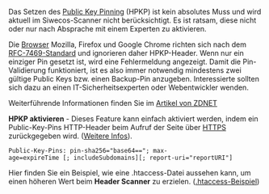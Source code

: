 Das Setzen des [[Public-Key-Pins-Deaktiviert/DE|Public Key Pinning]] (HPKP) ist kein absolutes Muss und wird aktuell im Siwecos-Scanner nicht berücksichtigt. Es ist ratsam, diese nicht oder nur nach Absprache mit einem Experten zu aktivieren.

Die [[Browser]] Mozilla, Firefox und Google Chrome richten sich nach dem [https://de.wikipedia.org/wiki/HTTP_Public_Key_Pinning RFC-7469-Standard] und ignorieren daher HPKP-Header. Wenn nur ein einziger Pin gesetzt ist, wird eine Fehlermeldung angezeigt. Damit die Pin-Validierung funktioniert, ist es also immer notwendig mindestens zwei gültige Public Keys bzw. einen Backup-Pin anzugeben. Interessierte sollten sich dazu an einen IT-Sicherheitsexperten oder Webentwickler wenden.

Weiterführende Informationen finden Sie im [https://www.zdnet.com/article/google-chrome-is-backing-away-from-public-key-pinning-and-heres-why/ Artikel von ZDNET]

'''HPKP aktivieren''' - Dieses Feature kann einfach aktiviert werden, indem ein Public-Key-Pins HTTP-Header beim Aufruf der Seite über [[HTTPS]] zurückgegeben wird. ([https://developer.mozilla.org/de/docs/Web/Security/Public_Key_Pinning Weitere Infos]).

 Public-Key-Pins: pin-sha256="base64=="; max-age=expireTime [; includeSubdomains][; report-uri="reportURI"]

Hier finden Sie ein Beispiel, wie eine .htaccess-Datei aussehen kann, um einen höheren Wert beim '''Header Scanner''' zu erzielen.
([[Htaccess/DE|.htaccess-Beispiel]])
<!--pin-sha256="<HASH>"; pin-sha256="<HASH>"; max-age=2592000; includeSubDomains;-->